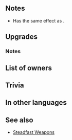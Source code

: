 {{Weapon Infobox
|tagid=SID_白き血の薙刀
|weaponType=Lance
|might=16
|range=1
|effect=If foe initiates combat, grants Atk/Def+4 during combat.
|cost=400
|exclusive=1
|statModifiers=0,16,0,0,0
|required=Silver Lance
|userVersion1=Weapon
|userVersion2=Upgrade Gleam
|refinePaths=default
|refineSP=400
|refineMedals=500
|refineDews=200
|effectSkill1=If unit is within 2 spaces of an ally, grants Atk/Def+5 to unit and neutralizes unit's penalties during combat.
|iconSkill1=Bright Naginata W.png
|tagidExtraSkill1=絆
|properties=random_owner
}}
==Notes==
* Has the same effect as {{St|Sturdy Stance 2}}.
{{IfFoeInitiates}}
{{Combat boosts}}
==Upgrades==
{{Weapon Upgrade List}}
===Notes===
{{Combat boosts}}
{{Penalty neutralization}}
==List of owners==
{{Skill Hero List}}
==Trivia==
{{Rsn|絆2弱無R攻守5|Bond 2 Weakness R Atk/Def 5}}
==In other languages==
{{OtherLanguages
|japanese=白き血の薙刀
|german=Lichtnaginata
|spanishEU=Naginata brillante
|spanishLA=Nagi. brillante
|french=Naginata clair
|italian=Naginata chiaro
|chineseTW=白血薙刀
|portuguese=Naginata vívida
}}
==See also==
{{See also skills|cond=Description LIKE '%If unit is within%spaces of an ally%grants%/%+%neutralizes unit_s penalties%' AND WikiName NOT LIKE '%steadfast%'|columns=3}}
* [[Skill families#Steadfast|Steadfast Weapons]]
{{Weapons Navbox}}